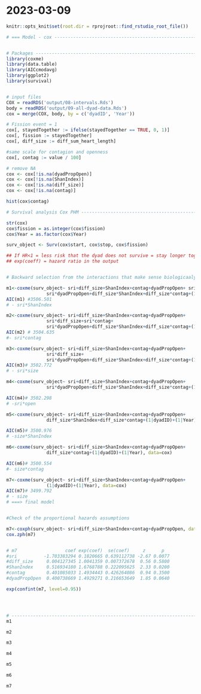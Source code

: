 # 2023-03-09

```r
knitr::opts_knit$set(root.dir = rprojroot::find_rstudio_root_file())
```

```r
# === Model - cox ---------------------------------------------------------


# Packages ----------------------------------------------------------------
library(coxme)
library(data.table)
library(AICcmodavg)
library(ggplot2)
library(survival)


# input files
COX = readRDS('output/08-intervals.Rds')
body = readRDS('output/09-all-dyad-data.Rds')
cox = merge(COX, body, by = c('dyadID', 'Year'))

# Fission event = 1
cox[, stayedTogether := ifelse(stayedTogether == TRUE, 0, 1)]
cox[, fission := stayedTogether]
cox[, diff_size := diff_sum_heart_length]

#same scale for contagion and openness
cox[, contag := value / 100]

# remove NA
cox <- cox[!is.na(dyadPropOpen)]
cox <- cox[!is.na(ShanIndex)]
cox <- cox[!is.na(diff_size)]
cox <- cox[!is.na(contag)]

hist(cox$contag)

# Survival analysis Cox PHM -----------------------------------------------

str(cox)
cox$fission = as.integer(cox$fission)
cox$Year = as.factor(cox$Year)

surv_object <- Surv(cox$start, cox$stop, cox$fission)

## If HR<1 = less risk that the dyad does not survive = stay longer together
## exp(coeff) = hazard ratio in the output


# Backward selection from the interactions that make sense biologicaaly

m1<-coxme(surv_object~ sri+diff_size+ShanIndex+contag+dyadPropOpen+ sri*diff_size+sri*ShanIndex+sri*contag+
               sri*dyadPropOpen+diff_size*ShanIndex+diff_size*contag+(1|dyadID)+(1|Year), data=cox)  
AIC(m1) #3506.501
# - sri*ShanIndex

m2<-coxme(surv_object~ sri+diff_size+ShanIndex+contag+dyadPropOpen+
               sri*diff_size+sri*contag+
               sri*dyadPropOpen+diff_size*ShanIndex+diff_size*contag+(1|dyadID)+(1|Year), data=cox) 
AIC(m2) # 3504.635
#- sri*contag

m3<-coxme(surv_object~ sri+diff_size+ShanIndex+contag+dyadPropOpen+
               sri*diff_size+
               sri*dyadPropOpen+diff_size*ShanIndex+diff_size*contag+(1|dyadID)+(1|Year), data=cox) 
AIC(m3)# 3502.772
# - sri*size

m4<-coxme(surv_object~ sri+diff_size+ShanIndex+contag+dyadPropOpen+
               sri*dyadPropOpen+diff_size*ShanIndex+diff_size*contag+(1|dyadID)+(1|Year), data=cox) 

AIC(m4)# 3502.298
# -sri*open

m5<-coxme(surv_object~ sri+diff_size+ShanIndex+contag+dyadPropOpen+
               diff_size*ShanIndex+diff_size*contag+(1|dyadID)+(1|Year), data=cox) 

AIC(m5)# 3500.976
# -size*ShanIndex

m6<-coxme(surv_object~ sri+diff_size+ShanIndex+contag+dyadPropOpen+
               diff_size*contag+(1|dyadID)+(1|Year), data=cox) 

AIC(m6)# 3500.554
#- size*contag

m7<-coxme(surv_object~ sri+diff_size+ShanIndex+contag+dyadPropOpen+
               (1|dyadID)+(1|Year), data=cox)
AIC(m7)# 3499.792
# - size
# ===> final model


#Check of the proportional hazards assumptions

m7<-coxph(surv_object~ sri+diff_size+ShanIndex+contag+dyadPropOpen, data=cox)
cox.zph(m7)


# m7                  coef exp(coef)  se(coef)     z      p
#sri          -1.703383294 0.1820665 0.639112738 -2.67 0.0077
#diff_size     0.004127345 1.0041359 0.007372678  0.56 0.5800
#ShanIndex     0.516934180 1.6768788 0.222095625  2.33 0.0200
#contag        0.401085033 1.4934443 0.426264086  0.94 0.3500
#dyadPropOpen  0.400738669 1.4929271 0.216653649  1.85 0.0640

exp(confint(m7, level=0.95))




# -------------------------------------------------------------------------
m1

m2

m3

m4

m5

m6

m7
```
